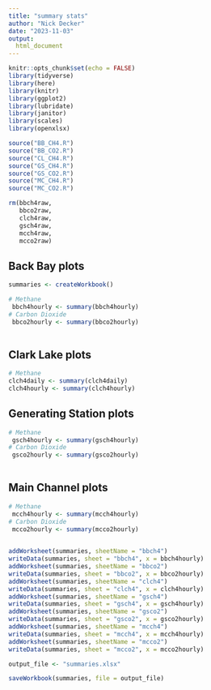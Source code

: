 ```yaml
---
title: "summary stats"
author: "Nick Decker"
date: "2023-11-03"
output: 
  html_document
---
```


```r
knitr::opts_chunk$set(echo = FALSE)
library(tidyverse)
library(here)
library(knitr)
library(ggplot2)
library(lubridate)
library(janitor)
library(scales)
library(openxlsx)
```


```r
source("BB_CH4.R")
source("BB_CO2.R")
source("CL_CH4.R")
source("GS_CH4.R")
source("GS_CO2.R")
source("MC_CH4.R")
source("MC_CO2.R")
```

```r
rm(bbch4raw,
   bbco2raw,
   clch4raw,
   gsch4raw,
   mcch4raw,
   mcco2raw)
```

## Back Bay plots
```r
summaries <- createWorkbook()

# Methane
 bbch4hourly <- summary(bbch4hourly)
# Carbon Dioxide
 bbco2hourly <- summary(bbco2hourly)
 
```

## Clark Lake plots
```r
# Methane
clch4daily <- summary(clch4daily)
clch4hourly <- summary(clch4hourly)
```

## Generating Station plots
```r
# Methane
 gsch4hourly <- summary(gsch4hourly)
# Carbon Dioxide
 gsco2hourly <- summary(gsco2hourly)
 
```

## Main Channel plots
```r
# Methane
 mcch4hourly <- summary(mcch4hourly)
# Carbon Dioxide
 mcco2hourly <- summary(mcco2hourly)
 
```

```r

addWorksheet(summaries, sheetName = "bbch4")
writeData(summaries, sheet = "bbch4", x = bbch4hourly)
addWorksheet(summaries, sheetName = "bbco2")
writeData(summaries, sheet = "bbco2", x = bbco2hourly)
addWorksheet(summaries, sheetName = "clch4")
writeData(summaries, sheet = "clch4", x = clch4hourly)
addWorksheet(summaries, sheetName = "gsch4")
writeData(summaries, sheet = "gsch4", x = gsch4hourly)
addWorksheet(summaries, sheetName = "gsco2")
writeData(summaries, sheet = "gsco2", x = gsco2hourly)
addWorksheet(summaries, sheetName = "mcch4")
writeData(summaries, sheet = "mcch4", x = mcch4hourly)
addWorksheet(summaries, sheetName = "mcco2")
writeData(summaries, sheet = "mcco2", x = mcco2hourly)

output_file <- "summaries.xlsx"

saveWorkbook(summaries, file = output_file)
```